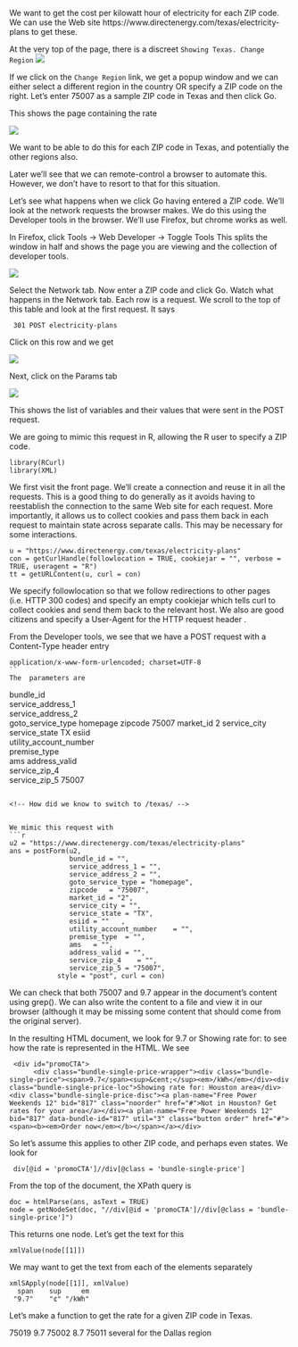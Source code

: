 We want to get the cost per kilowatt hour of electricity
for each ZIP code. 
We can use the Web site
https://www.directenergy.com/texas/electricity-plans
to get these.

At the very top of the page, there is  a discreet
`Showing Texas. Change Region`
<img src="directenergy1.tiff"/>

If we click on the `Change Region` link, we get a popup window
and we can either select a different region in the country
OR specify a ZIP code on the right.
Let's enter 75007 as a sample ZIP code in Texas and then click Go.

This shows the page containing the rate

<img src="directenergyResult.tiff"/>

We want to be able to do this for each ZIP code in Texas, and potentially 
the other regions also.


Later we'll see that we can remote-control a browser to automate this.
However, we don't have to resort to that for this situation.

Let's see what happens when we click Go having entered a ZIP code.
We'll look at the network requests the browser makes.
We do this using the Developer tools in the browser.
We'll use Firefox, but chrome works as well.

In Firefox, click Tools -> Web Developer -> Toggle Tools
This splits the window in half and shows the page you are viewing
and the collection of developer tools. 

<img src="developerTools.tiff"/>

Select the Network tab.
Now enter a ZIP code and click Go.
Watch what happens in the Network tab. 
Each row is a request. 
We scroll to the top of this table and look at the first request.
It says
```
 301 POST electricity-plans
```

Click on this row and  we get 

<img src="directenergyRequestDetails.tiff"/>


Next, click on the Params tab

<img src="directenergyRequestParams.tiff"/>

This shows the list of variables and their values that were sent in the POST request.


We are going to mimic this request in R, allowing the R user to specify a ZIP code.


```
library(RCurl)
library(XML)
```

We first visit the front page.
We'll create a connection and reuse it in all the requests.
This is a good thing to do generally as it avoids having to 
reestablish the connection to the same Web site for each request.
More importantly, it allows us to collect cookies and pass them back in each request
to maintain state across separate calls.  This may be necessary for some interactions.

```
u = "https://www.directenergy.com/texas/electricity-plans"
con = getCurlHandle(followlocation = TRUE, cookiejar = "", verbose = TRUE, useragent = "R")
tt = getURLContent(u, curl = con)
```
We specify followlocation so that we follow redirections to other pages (i.e. HTTP 300 codes)
and specify an empty cookiejar which tells curl to collect cookies and send them back to the
relevant host. We also are good citizens and specify a User-Agent  for the HTTP request header .


From the Developer tools, we see that we have a POST
request with a Content-Type header entry 
```
application/x-www-form-urlencoded; charset=UTF-8
``
The  parameters are 
```
bundle_id	
service_address_1	
service_address_2	
goto_service_type	homepage
zipcode	75007
market_id	2
service_city	
service_state	TX
esiid	
utility_account_number	
premise_type	
ams	
address_valid	
service_zip_4	
service_zip_5	75007
```

<!-- How did we know to switch to /texas/ -->


We mimic this request with
```r
u2 = "https://www.directenergy.com/texas/electricity-plans"
ans = postForm(u2,
               bundle_id = "",
               service_address_1 = "",
               service_address_2 = "",	
               goto_service_type = "homepage",
               zipcode	 = "75007",
               market_id = "2",
               service_city = "",	
               service_state = "TX",
               esiid = ""	,
               utility_account_number	 = "",
               premise_type	 = "",
               ams	 = "", 
               address_valid = "", 	
               service_zip_4	= "",
               service_zip_5 = "75007", 
		    style = "post", curl = con)
```

We can check that both 75007 and 9.7 appear in the document's content using grep().
We can also write the content to a file and view it in our browser (although
it may be missing some content that should come from the original server).

In the resulting HTML document, we look for 9.7 or Showing rate for:
to see how the rate is represented  in the HTML.
We see
```
 <div id="promoCTA">      
      <div class="bundle-single-price-wrapper"><div class="bundle-single-price"><span>9.7</span><sup>&cent;</sup><em>/kWh</em></div><div class="bundle-single-price-loc">Showing rate for: Houston area</div><div class="bundle-single-price-disc"><a plan-name="Free Power Weekends 12" bid="817" class="noorder" href="#">Not in Houston? Get rates for your area</a></div><a plan-name="Free Power Weekends 12" bid="817" data-bundle-id="817" util="3" class="button order" href="#"><span><b><em>Order now</em></b></span></a></div>
```

So let's assume this applies to other ZIP code, and perhaps even states.
We look for
```
 div[@id = 'promoCTA']//div[@class = 'bundle-single-price']
```

From the top of the document, the XPath query is
```
doc = htmlParse(ans, asText = TRUE)
node = getNodeSet(doc, "//div[@id = 'promoCTA']//div[@class = 'bundle-single-price']")
```

This returns one node.
Let's get the text for this
```
xmlValue(node[[1]])
```
We may want to get the text from each of the elements separately
```
xmlSApply(node[[1]], xmlValue)
  span    sup     em 
 "9.7"    "¢" "/kWh"
```


Let's make a function to get the rate for a given ZIP code in Texas.




75019  9.7
75002  8.7
75011  several for the Dallas region
